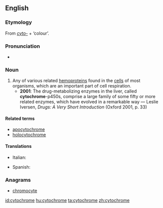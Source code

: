 ==English==
{{wikipedia}}

===Etymology===
From ''[[cyto-]]'' + {{etyl|grc}} {{term|lang=grc|χρῶμα}} ‘colour’.

===Pronunciation===
* {{IPA|/ˈsaɪtəkɹəʊm/}}

===Noun===
{{en-noun}}

# Any of various related [[hemoprotein]]s found in the [[cells]] of most organisms, which are an important part of cell respiration.
#* '''2001''': The drug-metabolizing enzymes in the liver, called '''cytochrome'''-p450s, comprise a large family of some fifty or more related enzymes, which have evolved in a remarkable way — Leslie Iversen, ''Drugs: A Very Short Introduction'' (Oxford 2001, p. 33)

====Related terms====
* [[apocytochrome]]
* [[holocytochrome]]

====Translations====
{{trans-top|hemoprotein compound}}
* Italian: {{t-|it|citocromo|m}}
{{trans-mid}}
* Spanish: {{t-|es|citocromo|m}}
{{trans-bottom}}

===Anagrams===
* [[chromocyte#English|chromocyte]]

[[id:cytochrome]]
[[hu:cytochrome]]
[[ta:cytochrome]]
[[zh:cytochrome]]